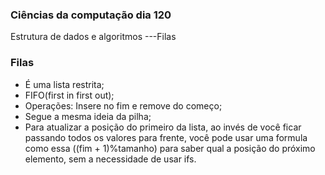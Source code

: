




### Ciências da computação dia 120

Estrutura de dados e algoritmos ---Filas

### Filas

-   É uma lista restrita;
-   FIFO(first in first out);
-   Operações: Insere no fim e remove do começo;
-   Segue a mesma ideia da pilha;
-   Para atualizar a posição do primeiro da lista, ao invés de você
    ficar passando todos os valores para frente, você pode usar uma
    formula como essa ((fim + 1)%tamanho) para saber qual a posição do
    próximo elemento, sem a necessidade de usar ifs.


